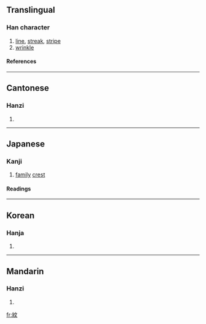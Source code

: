 {{see|纹}}<!-- may be replaced by zh-forms -->

==Translingual==
===Han character===
{{Han char|rn=120|rad=糸|as=04|sn=10|four=2094<sub>0</sub>|canj=女火卜大 (VFYK)|ids=⿰[[糸]][[文]]}}
# [[line]], [[streak]], [[stripe]]
# [[wrinkle]]
====References====
{{Han ref|kx=0916.160|dkj=27262|dj=1345.160|hdz=53376.040|uh=7D0B|ud=32011|bh=AFBE|bd=44990}}
----

==Cantonese==
===Hanzi===
{{yue-hanzi|jyut=|y=man4}}
# {{defn|Cantonese}}
----
==Japanese==
===Kanji===
{{ja-kanji|grade=c|rs=糸04}}
# [[family]] [[crest]]
====Readings====
{{ja-readings|on=[[もん]] (mon), [[ぶん]] (bun)|kun=[[あや]] (aya), [[もよう]] (moyou)}}
----
==Korean==
===Hanja===
{{ko-hanja|hangeul=문|eumhun=|rv=mun|mr=mun|y=mun}}
# {{defn|Korean}}
----
==Mandarin==
===Hanzi===
{{cmn-hanzi|sim=纹|pin=[[wén]] ([[wen2]]), [[wèn]] ([[wen4]])|wg=wen<sup>2</sup>, wen<sup>4</sup>}}
# {{defn|Mandarin}}

[[fr:紋]]